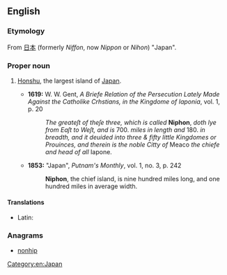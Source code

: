 ==English==

===Etymology===
From {{etyl|ja|en|sort=niphon}} [[日本]] (formerly ''Niffon'', now ''Nippon'' or ''Nihon'') "Japan".

===Proper noun===
{{en-proper noun}}

# {{context|obsolete|lang=en}} [[Honshu]], the largest island of [[Japan]].
#* '''1619:''' W. W. Gent, ''A Briefe Relation of the Persecution Lately Made Against the Catholike Crhstians, in the Kingdome of Iaponia'', vol. 1, p. 20
#*: ''The greateſt of theſe three, which is called'' '''Niphon''', ''doth lye from Eaſt to Weſt, and is'' 700. ''miles in length and'' 180. ''in breadth, and it deuided into three & fifty little Kingdomes or Prouinces, and therein is the noble Citty of'' Meaco ''the chiefe and head of all'' Iapone.
#* '''1853:''' "Japan", ''Putnam's Monthly'', vol. 1, no. 3, p. 242
#*: '''Niphon''', the chief island, is nine hundred miles long, and one hundred miles in average width.

====Translations====
{{trans-top|Honshu, the largest island of Japan. }}
* Latin: {{t+|la|Niphonia|f}}
{{trans-mid}}
{{trans-bottom}}

===Anagrams===
* [[nonhip#English|nonhip]]

[[Category:en:Japan]]
